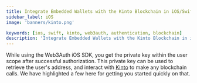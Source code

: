 ```yaml
---
title: Integrate Embedded Wallets with the Kinto Blockchain in iOS/Swift Applications
sidebar_label: iOS
image: 'banners/kinto.png'

keywords: [ios, swift, kinto, web3auth, authentication, blockchain]
description: 'Integrate Embedded Wallets with the Kinto Blockchain in iOS/Swift Applications | Embedded Wallets'
---
```



<SEO
  title="Integrate Embedded Wallets with the Kinto Blockchain in iOS/Swift Applications"
  description="Integrate Embedded Wallets with the Kinto Blockchain in iOS/Swift Applications | Embedded Wallets"
  image="https://web3auth.io/docs/banners/kinto.png"
  slug="/embedded-wallets/connect-blockchain/evm/kinto/ios"
/>

While using the Web3Auth iOS SDK, you get the private key within the user scope after successful authorization. This private key can be used to retrieve the user's address, and interact with [Kinto](https://www.kinto.xyz/) to make any blockchain calls. We have highlighted a few here for getting you started quickly on that.

<EVMInteraction />
